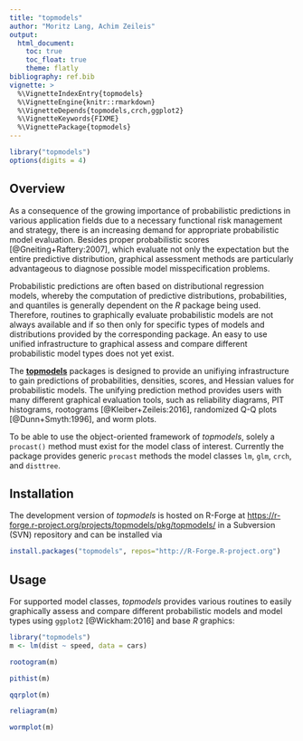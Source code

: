```yaml
---
title: "topmodels"
author: "Moritz Lang, Achim Zeileis"
output:
  html_document:
    toc: true
    toc_float: true
    theme: flatly
bibliography: ref.bib
vignette: >
  %\VignetteIndexEntry{topmodels}
  %\VignetteEngine{knitr::rmarkdown}
  %\VignetteDepends{topmodels,crch,ggplot2}
  %\VignetteKeywords{FIXME}
  %\VignettePackage{topmodels}
---
```


```r
library("topmodels")
options(digits = 4)
```

## Overview

As a consequence of the growing importance of probabilistic predictions in
various application fields due to a necessary functional risk management and
strategy, there is an increasing demand for appropriate probabilistic model
evaluation. Besides proper probabilistic scores [@Gneiting+Raftery:2007], which
evaluate not only the expectation but the entire predictive distribution,
graphical assessment methods are particularly advantageous to diagnose possible
model misspecification problems.

Probabilistic predictions are often based on distributional regression models,
whereby the computation of predictive distributions, probabilities, and
quantiles is generally dependent on the *R* package being used. Therefore,
routines to graphically evaluate probabilistic models are not always available
and if so then only for specific types of models and distributions provided by
the corresponding package. An easy to use unified infrastructure to graphical
assess and compare different probabilistic model types does not yet exist.

The
[**topmodels**](https://r-forge.r-project.org/projects/topmodels/pkg/topmodels/)
packages is designed to provide an unifiying infrastructure to gain predictions
of probabilities, densities, scores, and Hessian values for probabilistic
models. The unifying prediction method provides users with many different
graphical evaluation tools, such as reliability diagrams, PIT histograms,
rootograms [@Kleiber+Zeileis:2016], randomized Q-Q plots [@Dunn+Smyth:1996],
and worm plots. 

To be able to use the object-oriented framework of _topmodels_, solely a
`procast()` method must exist for the model class of interest. Currently the
package provides generic `procast` methods the model classes `lm`, `glm`,
`crch`, and `disttree`.


## Installation

The development version of _topmodels_ is hosted on R-Forge at <https://r-forge.r-project.org/projects/topmodels/pkg/topmodels/> in a Subversion (SVN) repository and can be installed via

```r
install.packages("topmodels", repos="http://R-Forge.R-project.org")
```

## Usage

For supported model classes, _topmodels_ provides various routines to easily
graphically assess and compare different probabilistic models and model types
using `ggplot2` [@Wickham:2016] and base *R* graphics:

```r
library("topmodels")
m <- lm(dist ~ speed, data = cars)
```

```r
rootogram(m)
```

```r
pithist(m)
```

```r
qqrplot(m)
```

```r
reliagram(m)
````

```r
wormplot(m)
```



